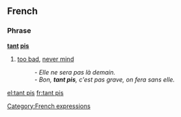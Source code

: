 ==French==

===Phrase===
'''[[tant]] [[pis]]'''
# [[too bad]], [[never mind]]
#: ''- Elle ne sera pas là demain.''
#: ''- Bon, '''tant pis''', c'est pas grave, on fera sans elle.''

[[Category:French expressions]]

[[el:tant pis]]
[[fr:tant pis]]